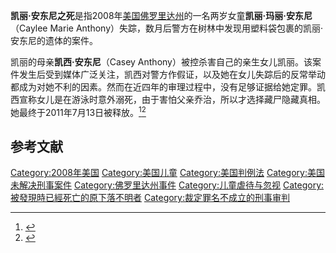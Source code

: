 '''凯丽·安东尼之死'''是指2008年[[美国|美国]][[佛罗里达州|佛罗里达州]]的一名两岁女童'''凯丽·玛丽·安东尼'''（Caylee Marie Anthony）失踪，数月后警方在树林中发现用塑料袋包裹的凯丽·安东尼的遗体的案件。

凯丽的母亲'''凯西·安东尼'''（Casey Anthony）被控杀害自己的亲生女儿凯丽。该案件发生后受到媒体广泛关注，凯西对警方作假证，以及她在女儿失踪后的反常举动都成为对她不利的因素。然而在近四年的审理过程中，没有足够证据给她定罪。凯西宣称女儿是在游泳时意外溺死，由于害怕父亲乔治，所以才选择藏尸隐藏真相。她最终于2011年7月13日被释放。<ref>{{Cite web|title=美“凯西杀女案”女陪审员受恐吓准备逃亡(图)|url=http://news.sohu.com/20110713/n313223442.shtml|accessdate=2019-07-06|date=2011-07-13|publisher=搜狐|archive-date=2016-03-04|archive-url=https://web.archive.org/web/20160304201720/http://news.sohu.com/20110713/n313223442.shtml|dead-url=no}}</ref><ref>{{Cite web|title=“毒妈杀女案”判决因检方缺乏有力证据 12州酝酿推出“凯西法”|url=http://www.people.com.cn/h/2011/0711/c25408-1-3559380835.html|accessdate=2019-07-06|date=2011-07-11|publisher=人民网|archive-url=https://web.archive.org/web/20130327104153/http://www.people.com.cn/h/2011/0711/c25408-1-3559380835.html|archive-date=2013-03-27|dead-url=yes}}</ref>

== 参考文献 ==
{{Reflist}}

[[Category:2008年美国|Category:2008年美国]]
[[Category:美国儿童|Category:美国儿童]]
[[Category:美国判例法|Category:美国判例法]]
[[Category:美国未解决刑事案件|Category:美国未解决刑事案件]]
[[Category:佛罗里达州事件|Category:佛罗里达州事件]]
[[Category:儿童虐待与忽视|Category:儿童虐待与忽视]]
[[Category:被發現時已經死亡的原下落不明者|Category:被發現時已經死亡的原下落不明者]]
[[Category:裁定罪名不成立的刑事审判|Category:裁定罪名不成立的刑事审判]]